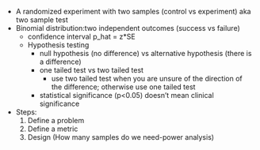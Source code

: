 - A randomized experiment with two samples (control vs experiment) aka two sample test
- Binomial distribution:two independent outcomes (success vs failure)
  - confidence interval p_hat = z*SE 
  - Hypothesis testing
    - null hypothesis (no difference) vs alternative hypothesis (there is a difference)
    - one tailed test vs two tailed test
      - use two tailed test when you are unsure of the direction of the difference; otherwise use one tailed test
    - statistical significance (p<0.05) doesn't mean clinical significance
- Steps:
  1. Define a problem
  2. Define a metric
  3. Design (How many samples do we need-power analysis)
  
